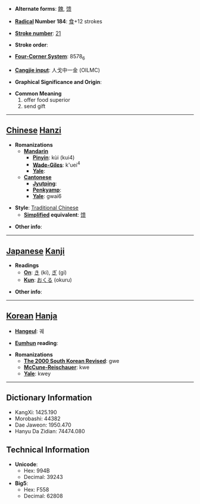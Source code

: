 * '''Alternate forms''': [[餽]], [[馈]]

* '''[[Wiktionary:Chinese radical index| Radical]] Number 184''': [[Wiktionary:Chinese radical index 食|食]]+12 strokes

* '''[[Wiktionary:Chinese total strokes index|Stroke number]]''': [[Wiktionary:Chinese total strokes index 21|21]]

* '''Stroke order''': 

* '''[[Wiktionary:Chinese four corner index|Four-Corner System]]''': 8578<sub>6</sub>

* '''[[Wiktionary:Chinese Cangjie index|Cangjie input]]''': 人戈中一金 (OILMC)

* '''Graphical Significance and Origin''': 

* '''Common Meaning'''
*#offer food superior
*# send gift


----

== [[Chinese]] [[Hanzi]] ==

* '''Romanizations'''
** '''[[Mandarin]]'''
*** '''[[Pinyin]]''': kùi (kui4)
*** '''[[Wade-Giles]]''': k'uei<sup>4</sup>
*** '''[[Yale]]''': 
** '''[[Cantonese]]'''
*** '''[[Jyutping]]''':
*** '''[[Penkyamp]]''': 
*** '''[[Yale]]''': gwai6

* '''Style''': [[Traditional Chinese]] 
** '''[[Simplified Chinese|Simplified]] equivalent''': [[馈]]

* '''Other info''': 

----

== [[Japanese]] [[Kanji]] ==

* '''Readings'''
** '''[[On]]''': [[き]] (ki), [[ぎ]] (gi)
** '''[[Kun]]''': [[おくる]] (okuru)

* '''Other info''':  

----

== [[Korean]] [[Hanja]] ==

* '''[[Hangeul]]''': 궤

* '''[[Eumhun]] reading''': 

* '''Romanizations'''
** '''[[The 2000 South Korean Revised Romanization|The 2000 South Korean Revised]]''': gwe
** '''[[McCune-Reischauer]]''': kwe
** '''[[Yale]]''': kwey

----

== Dictionary Information ==

* KangXi: 1425.190
* Morobashi: 44382
* Dae Jaweon: 1950.470
* Hanyu Da Zidian: 74474.080

== Technical Information ==

* '''Unicode''':
** Hex: 994B
** Decimal: 39243
* '''Big5''':
** Hex: F558
** Decimal: 62808